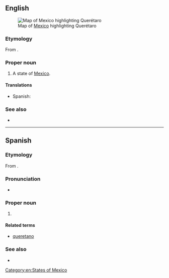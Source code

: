 ==English==
[[File:Mexico map, MX-QUE.svg|thumb|Map of [[Mexico]] highlighting Querétaro]]

===Etymology===
From {{etyl|pua|en}}.

===Proper noun===
{{en-proper noun}}

# A state of [[Mexico]].

====Translations====
{{trans-top|state of Mexico}}
* Spanish: {{t+|es|Querétaro|m}}
{{trans-mid}}
{{trans-bottom}}

===See also===
* {{pedialite}}

[[Category:en:States of Mexico]]

----

==Spanish==

===Etymology===
From {{etyl|pua|es}}.

===Pronunciation===
* {{es-IPA}}

===Proper noun===
{{es-proper noun|m}}

# {{place|es|state|c/Mexico}}

====Related terms====
* [[queretano]]

===See also===
* {{pedialite|lang=es}}